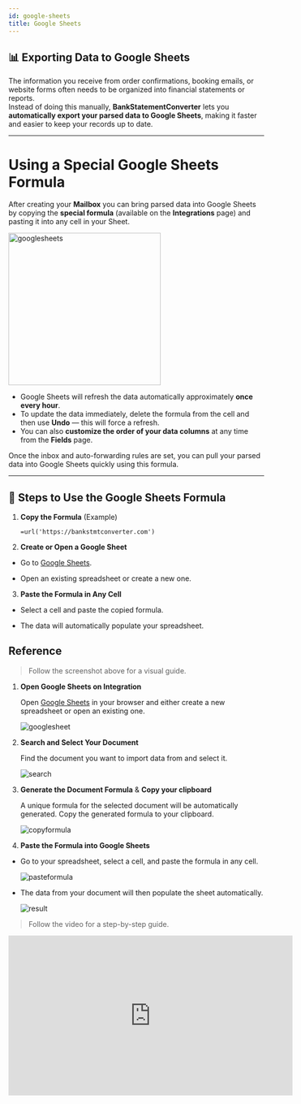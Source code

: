 ```yaml
---
id: google-sheets
title: Google Sheets
---
```


## 📊 Exporting Data to Google Sheets

The information you receive from order confirmations, booking emails, or website forms often needs to be organized into financial statements or reports.  
Instead of doing this manually, **BankStatementConverter** lets you **automatically export your parsed data to Google Sheets**, making it faster and easier to keep your records up to date.

---

# Using a Special Google Sheets Formula

After creating your **Mailbox** you can bring parsed data into Google Sheets by copying the **special formula** (available on the **Integrations** page) and pasting it into any cell in your Sheet.  

<img
  src="/images/googlesheets.png"
  alt="googlesheets"
  height="300"
  className="rounded-lg"
/>

- Google Sheets will refresh the data automatically approximately **once every hour**.  
- To update the data immediately, delete the formula from the cell and then use **Undo** — this will force a refresh.  
- You can also **customize the order of your data columns** at any time from the **Fields** page.  

Once the inbox and auto-forwarding rules are set, you can pull your parsed data into Google Sheets quickly using this formula.

---

## 🔎 Steps to Use the Google Sheets Formula

1. **Copy the Formula** (Example)
   ```text
   =url('https://bankstmtconverter.com')
2. **Create or Open a Google Sheet**

- Go to [Google Sheets](https://sheets.google.com).  

- Open an existing spreadsheet or create a new one.

3. **Paste the Formula in Any Cell**

- Select a cell and paste the copied formula.

- The data will automatically populate your spreadsheet.

## Reference


>Follow the screenshot above for a visual guide.  


1. **Open Google Sheets on Integration**

   Open [Google Sheets](https://sheets.google.com) in your browser and either create a new spreadsheet or open an existing one.

   ![googlesheet](/images/googlesheets.png)

2. **Search and Select Your Document**

   Find the document you want to import data from and select it.

   ![search](/images/docsearch.png)

3. **Generate the Document Formula** & **Copy your clipboard**

   A unique formula for the selected document will be automatically generated. Copy the generated formula to your clipboard.

   ![copyformula](/images/copyformula.png)

5. **Paste the Formula into Google Sheets**

  -  Go to your spreadsheet, select a cell, and paste the formula in any cell.

      ![pasteformula](/images/formulapaste.png)

  - The data from your document will then populate the sheet automatically.

      ![result](/images/result.png)


>Follow the video for a step-by-step guide.


<iframe width="560" height="315" src="https://www.youtube.com/embed/jxXozbTSVJw?si=Ew4WdBF5_DzKA3c8" title="YouTube video player" frameborder="0" allow="accelerometer; autoplay; clipboard-write; encrypted-media; gyroscope; picture-in-picture; web-share" referrerpolicy="strict-origin-when-cross-origin" allowfullscreen></iframe>



  






